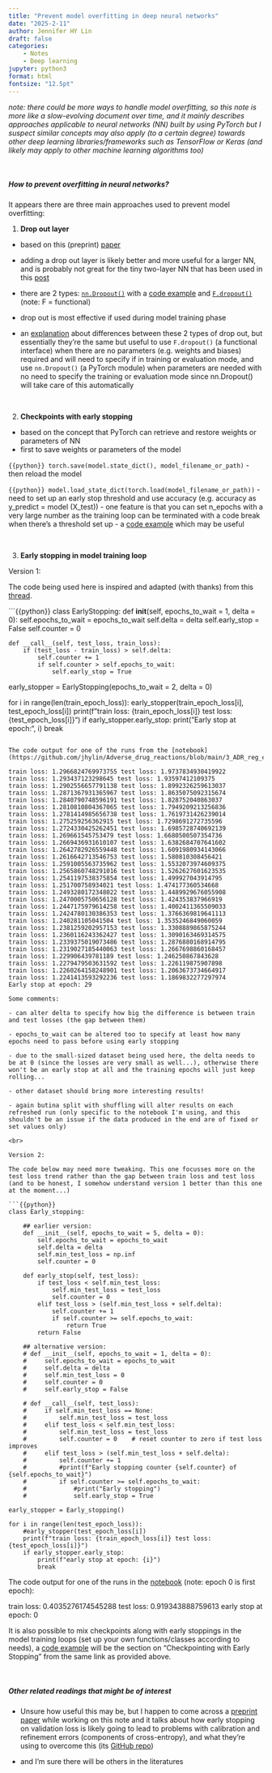 ```yaml
---
title: "Prevent model overfitting in deep neural networks"
date: "2025-2-11"
author: Jennifer HY Lin
draft: false
categories: 
    - Notes
    - Deep learning
jupyter: python3
format: html
fontsize: "12.5pt"
---
```


*note: there could be more ways to handle model overfitting, so this note is more like a slow-evolving document over time, and it mainly describes approaches applicable to neural networks (NN) built by using PyTorch but I suspect similar concepts may also apply (to a certain degree) towards other deep learning libraries/frameworks such as TensorFlow or Keras (and likely may apply to other machine learning algorithms too)*

<br>

##### **How to prevent overfitting in neural networks?**

It appears there are three main approaches used to prevent model overfitting:

1. **Drop out layer**

- based on this (preprint) [paper](https://arxiv.org/abs/1207.0580)

- adding a drop out layer is likely better and more useful for a larger NN, and is probably not great for the tiny two-layer NN that has been used in this [post](https://jhylin.github.io/Data_in_life_blog/posts/22_Simple_dnn_adrs/2_ADR_regressor.html)

- there are 2 types: [`nn.Dropout()`](https://pytorch.org/docs/stable/generated/torch.nn.Dropout.html) with a [code example](https://machinelearningmastery.com/using-dropout-regularization-in-pytorch-models/) and [`F.dropout()`](https://pytorch.org/docs/stable/generated/torch.nn.functional.dropout.html) (note: F = functional)

- drop out is most effective if used during model training phase

- an [explanation](https://stackoverflow.com/a/53452827/19218378) about differences between these 2 types of drop out, but essentially they're the same but useful to use `F.dropout()` (a functional interface) when there are no parameters (e.g. weights and biases) required and will need to specify if in training or evaluation mode, and use `nn.Dropout()` (a PyTorch module) when parameters are needed with no need to specify the training or evaluation mode since nn.Dropout() will take care of this automatically

<br>

2. **Checkpoints with early stopping**

- based on the concept that PyTorch can retrieve and restore weights or parameters of NN
- first to save weights or parameters of the model

```{{python}}
torch.save(model.state_dict(), model_filename_or_path)
```
- then reload the model

```{{python}}
model.load_state_dict(torch.load(model_filename_or_path)) 
```
- need to set up an early stop threshold and use accuracy (e.g. accuracy as y_predict = model (X_test))
- one feature is that you can set n_epochs with a very large number as the training loop can be terminated with a code break when there's a threshold set up
- a [code example](https://machinelearningmastery.com/managing-a-pytorch-training-process-with-checkpoints-and-early-stopping/) which may be useful

<br>

3. **Early stopping in model training loop**

Version 1:

The code being used here is inspired and adapted (with thanks) from this [thread](https://stackoverflow.com/questions/71998978/early-stopping-in-pytorch).

```{{python}}
class EarlyStopping:
    def __init__(self, epochs_to_wait = 1, delta = 0):
        self.epochs_to_wait = epochs_to_wait
        self.delta = delta
        self.early_stop = False
        self.counter = 0

    def __call__(self, test_loss, train_loss):
        if (test_loss - train_loss) > self.delta:
            self.counter += 1
            if self.counter > self.epochs_to_wait:
                self.early_stop = True

early_stopper = EarlyStopping(epochs_to_wait = 2, delta = 0)

for i in range(len(train_epoch_loss)):
    early_stopper(train_epoch_loss[i], test_epoch_loss[i])
    print(f"train loss: {train_epoch_loss[i]} test loss: {test_epoch_loss[i]}")
    if early_stopper.early_stop:
        print("Early stop at epoch:", i)
        break
```

The code output for one of the runs from the [notebook](https://github.com/jhylin/Adverse_drug_reactions/blob/main/3_ADR_reg_early_stop.ipynb):

train loss: 1.2966824769973755 test loss: 1.9737834930419922
train loss: 1.293437123298645 test loss: 1.93597412109375
train loss: 1.2902556657791138 test loss: 1.8992326259613037
train loss: 1.2871367931365967 test loss: 1.8635075092315674
train loss: 1.2840790748596191 test loss: 1.828752040863037
train loss: 1.2810810804367065 test loss: 1.7949209213256836
train loss: 1.2781414985656738 test loss: 1.7619731426239014
train loss: 1.275259256362915 test loss: 1.7298691272735596
train loss: 1.2724330425262451 test loss: 1.6985728740692139
train loss: 1.269661545753479 test loss: 1.6680500507354736
train loss: 1.2669436931610107 test loss: 1.6382684707641602
train loss: 1.2642782926559448 test loss: 1.6091980934143066
train loss: 1.2616642713546753 test loss: 1.580810308456421
train loss: 1.2591005563735962 test loss: 1.5532073974609375
train loss: 1.2565860748291016 test loss: 1.5262627601623535
train loss: 1.2541197538375854 test loss: 1.499927043914795
train loss: 1.251700758934021 test loss: 1.474177360534668
train loss: 1.2493280172348022 test loss: 1.4489929676055908
train loss: 1.2470005750656128 test loss: 1.424353837966919
train loss: 1.2447175979614258 test loss: 1.4002411365509033
train loss: 1.2424780130386353 test loss: 1.3766369819641113
train loss: 1.240281105041504 test loss: 1.3535246849060059
train loss: 1.2381259202957153 test loss: 1.3308889865875244
train loss: 1.2360116243362427 test loss: 1.3090163469314575
train loss: 1.2339375019073486 test loss: 1.2876880168914795
train loss: 1.2319027185440063 test loss: 1.2667698860168457
train loss: 1.229906439781189 test loss: 1.246250867843628
train loss: 1.2279479503631592 test loss: 1.226119875907898
train loss: 1.2260264158248901 test loss: 1.2063673734664917
train loss: 1.2241413593292236 test loss: 1.1869832277297974
Early stop at epoch: 29

Some comments:

- can alter delta to specify how big the difference is between train and test losses (the gap between them)

- epochs_to_wait can be altered too to specify at least how many epochs need to pass before using early stopping

- due to the small-sized dataset being used here, the delta needs to be at 0 (since the losses are very small as well...), otherwise there won't be an early stop at all and the training epochs will just keep rolling...

- other dataset should bring more interesting results!

- again butina split with shuffling will alter results on each refreshed run (only specific to the notebook I'm using, and this shouldn't be an issue if the data produced in the end are of fixed or set values only)

<br>

Version 2:

The code below may need more tweaking. This one focusses more on the test loss trend rather than the gap between train loss and test loss (and to be honest, I somehow understand version 1 better than this one at the moment...)

```{{python}}
class Early_stopping:

    ## earlier version:
    def __init__(self, epochs_to_wait = 5, delta = 0):
        self.epochs_to_wait = epochs_to_wait
        self.delta = delta
        self.min_test_loss = np.inf
        self.counter = 0
    
    def early_stop(self, test_loss):
        if test_loss < self.min_test_loss: 
            self.min_test_loss = test_loss
            self.counter = 0
        elif test_loss > (self.min_test_loss + self.delta):
            self.counter += 1
            if self.counter >= self.epochs_to_wait:
                return True
        return False

    ## alternative version: 
    # def __init__(self, epochs_to_wait = 1, delta = 0):
    #     self.epochs_to_wait = epochs_to_wait
    #     self.delta = delta
    #     self.min_test_loss = 0
    #     self.counter = 0
    #     self.early_stop = False

    # def __call__(self, test_loss):
    #     if self.min_test_loss == None:
    #         self.min_test_loss = test_loss
    #     elif test_loss < self.min_test_loss:
    #         self.min_test_loss = test_loss
    #         self.counter = 0    # reset counter to zero if test loss improves
    #     elif test_loss > (self.min_test_loss + self.delta):
    #         self.counter += 1
    #         #print(f"Early stopping counter {self.counter} of {self.epochs_to_wait}")
    #         if self.counter >= self.epochs_to_wait:
    #             #print("Early stopping")
    #             self.early_stop = True

early_stopper = Early_stopping()

for i in range(len(test_epoch_loss)):
    #early_stopper(test_epoch_loss[i])
    print(f"train loss: {train_epoch_loss[i]} test loss: {test_epoch_loss[i]}")
    if early_stopper.early_stop:
        print(f"early stop at epoch: {i}")
        break
```

The code output for one of the runs in the [notebook](https://github.com/jhylin/Adverse_drug_reactions/blob/main/3_ADR_reg_early_stop.ipynb) (note: epoch 0 is first epoch):

train loss: 0.4035276174545288 test loss: 0.919343888759613
early stop at epoch: 0

It is also possible to mix checkpoints along with early stoppings in the model training loops (set up your own functions/classes according to needs), a [code example](https://machinelearningmastery.com/managing-a-pytorch-training-process-with-checkpoints-and-early-stopping/) will be the section on "Checkpointing with Early Stopping" from the same link as provided above.

<br>

##### **Other related readings that might be of interest**

* Unsure how useful this may be, but I happen to come across a [preprint paper](https://arxiv.org/pdf/2501.19195) while working on this note and it talks about how early stopping on validation loss is likely going to lead to problems with calibration and refinement errors (components of cross-entropy), and what they're using to overcome this (its [GitHub repo](https://github.com/dholzmueller/probmetrics))

* and I'm sure there will be others in the literatures